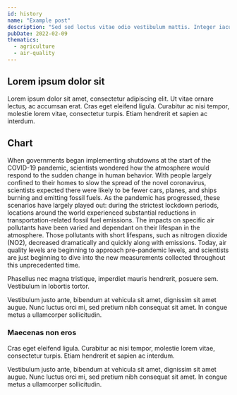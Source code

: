 ```yaml
---
id: history
name: "Example post"
description: "Sed sed lectus vitae odio vestibulum mattis. Integer iaculis nisl lectus, vel aliquet nulla imperdiet in."
pubDate: 2022-02-09
thematics:
  - agriculture
  - air-quality
---
```


## Lorem ipsum dolor sit

Lorem ipsum dolor sit amet, consectetur adipiscing elit. Ut vitae ornare lectus, ac accumsan erat. Cras eget eleifend ligula. Curabitur ac nisi tempor, molestie lorem vitae, consectetur turpis. Etiam hendrerit et sapien ac interdum.

## Chart

When governments began implementing shutdowns at the start of the COVID-19 pandemic, scientists wondered how the atmosphere would respond to the sudden change in human behavior. With people largely confined to their homes to slow the spread of the novel coronavirus, scientists expected there were likely to be fewer cars, planes, and ships burning and emitting fossil fuels. As the pandemic has progressed, these scenarios have largely played out: during the strictest lockdown periods, locations around the world experienced substantial reductions in transportation-related fossil fuel emissions. The impacts on specific air pollutants have been varied and dependant on their lifespan in the atmosphere. Those pollutants with short lifespans, such as nitrogen dioxide (NO2), decreased dramatically and quickly along with emissions. Today, air quality levels are beginning to approach pre-pandemic levels, and scientists are just beginning to dive into the new measurements collected throughout this unprecedented time.

<Chart
  dataPath='/public/example.csv'
  dateFormat="%m/%d/%Y" 
  idKey='County' 
  xKey='Test Date' 
  yKey='New Positives' 
  highlightStart = '12/10/2021'
  highlightEnd = '01/20/2022'
  highlightLabel = 'Omicron'
/>
Phasellus nec magna tristique, imperdiet mauris hendrerit, posuere sem. Vestibulum in lobortis tortor.

Vestibulum justo ante, bibendum at vehicula sit amet, dignissim sit amet augue. Nunc luctus orci mi, sed pretium nibh consequat sit amet. In congue metus a ullamcorper sollicitudin.

### Maecenas non eros

Cras eget eleifend ligula. Curabitur ac nisi tempor, molestie lorem vitae, consectetur turpis. Etiam hendrerit et sapien ac interdum.

Vestibulum justo ante, bibendum at vehicula sit amet, dignissim sit amet augue. Nunc luctus orci mi, sed pretium nibh consequat sit amet. In congue metus a ullamcorper sollicitudin.
